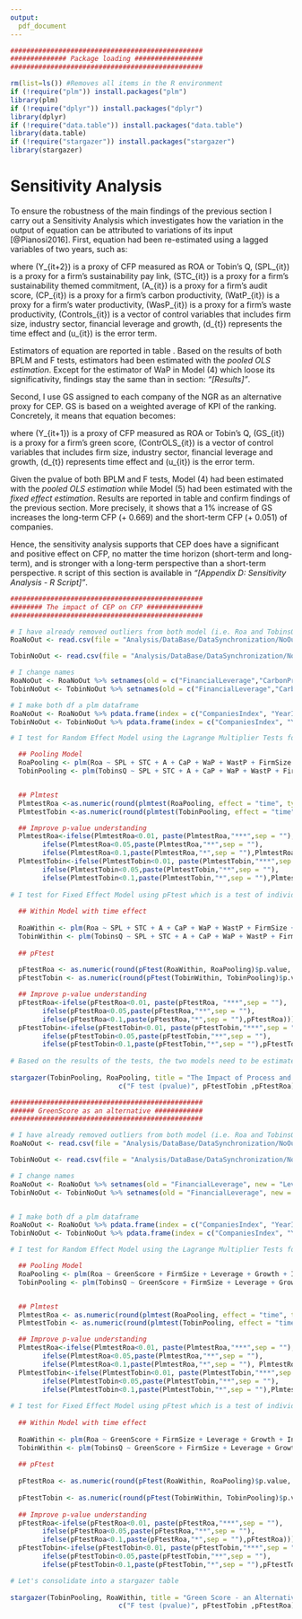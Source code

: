```yaml
---
output:
  pdf_document
---
```




```r

################################################
############## Package loading #################
################################################

rm(list=ls()) #Removes all items in the R environment
if (!require("plm")) install.packages("plm")
library(plm) 
if (!require("dplyr")) install.packages("dplyr")
library(dplyr) 
if (!require("data.table")) install.packages("data.table")
library(data.table)
if (!require("stargazer")) install.packages("stargazer")
library(stargazer)
```

# Sensitivity Analysis

To ensure the robustness of the main findings of the previous section I carry out a Sensitivity Analysis which investigates how the variation in the output of equation \ref{EconometricModel} can be attributed to variations of its input [@Pianosi2016]. First, equation \ref{EconometricModel} had been re-estimated using a lagged variables of two years, such as:

\begin{equation}
\centering
\begin{aligned}
Y_{it+2} & = & \alpha + \beta_{1} SPL_{it} + \beta_{2} STC_{it} + \beta_{3} A_{it} + \beta_{4} CaP_{it} \\
&& + { }  \beta_{5} WatP_{it} + \beta_{6} WastP_{it} + Controls_{it} + d_{t} + u_{it}
\label{EconometricModelLag2}
\end{aligned}
\end{equation}


where \(Y_{it+2}\) is a proxy of CFP measured as ROA or Tobin's Q, \(SPL_{it}\) is a proxy for a firm's sustainability pay link, \(STC_{it}\) is a proxy for a firm's sustainability themed commitment, \(A_{it}\) is a proxy for a firm's audit score, \(CP_{it}\) is a proxy for a firm's carbon productivity, \(WatP_{it}\) is a proxy for a firm's water productivity, \(WasP_{it}\) is a proxy for a firm's waste productivity, \(Controls_{it}\) is a vector of control variables that includes firm size, industry sector, financial leverage and growth, \(d_{t}\) represents the time effect and \(u_{it}\) is the error term.

Estimators of equation \ref{EconometricModelLag2} are reported in table \ref{Lag2}. Based on the results of both BPLM and F tests, estimators had been estimated with the *pooled OLS estimation*. Except for the estimator of WaP in Model (4) which loose its significativity, findings stay the same than in section: *"[Results]"*. 

Second, I use GS assigned to each company of the NGR as an alternative proxy for CEP. GS is based on a weighted average of KPI of the ranking. Concretely, it means that equation \ref{EconometricModel} becomes:

\begin{equation}
\centering
Y_{it+1} = \alpha + \beta_{1} GS_{it} + ContrOLS_{it} + d_{t} + u_{it}
\label{GreenScoreEquation}
\end{equation}


where \(Y_{it+1}\) is a proxy of CFP measured as ROA or Tobin's Q, \(GS_{it}\) is a proxy for a firm's green score, \(ContrOLS_{it}\) is a vector of control variables that includes firm size, industry sector, financial leverage and growth, \(d_{t}\) represents time effect and  \(u_{it}\) is the error term.

Given the pvalue of both BPLM and F tests, Model (4) had been estimated with the *pooled OLS estimation* while Model (5) had been estimated with the *fixed effect estimation*. Results are reported in table \ref{GreenScoreResults} and confirm findings of the previous section. More precisely, it shows that a 1% increase of GS increases the long-term CFP (+ 0.669) and the short-term CFP (+ 0.051) of companies.

Hence, the sensitivity analysis supports that CEP does have a significant and positive effect on CFP, no matter the time horizon (short-term and long-term), and is stronger with a long-term perspective than a short-term perspective. `R` script of this section is available in *"[Appendix D: Sensitivity Analysis - R Script]"*.

\newpage
```r
################################################
######## The impact of CEP on CFP ##############
################################################

# I have already removed outliers from both model (i.e. Roa and TobinsQ) through the file = "Analysis/MakeFile_RemoveOutliers_Lag1.rmd". Consequently I just need to download them in this file.
RoaNoOut <- read.csv(file = "Analysis/DataBase/DataSynchronization/NoOutliersLag2/Roa.csv", header = TRUE, stringsAsFactors = FALSE)

TobinNoOut <- read.csv(file = "Analysis/DataBase/DataSynchronization/NoOutliersLag2/TobinsQ.csv", header = TRUE, stringsAsFactors = FALSE)

# I change names
RoaNoOut <- RoaNoOut %>% setnames(old = c("FinancialLeverage","CarbonProductivity", "WaterProductivity", "WasteProductivity", "SustainabilityPayLink", "SustainableThemedCommitment", "AuditScore"), new = c("Leverage", "CaP", "WaP", "WastP", "SPL", "STC", "A"))
TobinNoOut <- TobinNoOut %>% setnames(old = c("FinancialLeverage","CarbonProductivity", "WaterProductivity", "WasteProductivity", "SustainabilityPayLink", "SustainableThemedCommitment", "AuditScore"), new = c("Leverage", "CaP", "WaP", "WastP", "SPL", "STC", "A"))

# I make both df a plm dataframe
RoaNoOut <- RoaNoOut %>% pdata.frame(index = c("CompaniesIndex", "YearIndex"))
TobinNoOut <- TobinNoOut %>% pdata.frame(index = c("CompaniesIndex", "YearIndex"))

# I test for Random Effect Model using the Lagrange Multiplier Tests for Panel Models. 

  ## Pooling Model
  RoaPooling <- plm(Roa ~ SPL + STC + A + CaP + WaP + WastP + FirmSize + Leverage + Growth + Industry, data = RoaNoOut, model="pooling")
  TobinPooling <- plm(TobinsQ ~ SPL + STC + A + CaP + WaP + WastP + FirmSize + Leverage + Growth + Industry, data = TobinNoOut, model="pooling")


  ## Plmtest
  PlmtestRoa <-as.numeric(round(plmtest(RoaPooling, effect = "time", type = "bp")$p.value, digits = 3))
  PlmtestTobin <-as.numeric(round(plmtest(TobinPooling, effect = "time", type = "bp")$p.value, digits = 3))

  ## Improve p-value understanding
  PlmtestRoa<-ifelse(PlmtestRoa<0.01, paste(PlmtestRoa,"***",sep = ""),
		ifelse(PlmtestRoa<0.05,paste(PlmtestRoa,"**",sep = ""),
		ifelse(PlmtestRoa<0.1,paste(PlmtestRoa,"*",sep = ""),PlmtestRoa)))
  PlmtestTobin<-ifelse(PlmtestTobin<0.01, paste(PlmtestTobin,"***",sep = ""),
		ifelse(PlmtestTobin<0.05,paste(PlmtestTobin,"**",sep = ""),
		ifelse(PlmtestTobin<0.1,paste(PlmtestTobin,"*",sep = ""),PlmtestTobin)))
  
# I test for Fixed Effect Model using pFtest which is a test of individual and/or time effects based on the comparison of the within and the pooling model.
  
  ## Within Model with time effect
  
  RoaWithin <- plm(Roa ~ SPL + STC + A + CaP + WaP + WastP + FirmSize + Leverage + Growth + Industry, data = RoaNoOut, model="within", effect = "time")
  TobinWithin <- plm(TobinsQ ~ SPL + STC + A + CaP + WaP + WastP + FirmSize + Leverage + Growth + Industry, data = TobinNoOut, model = "within", effect = "time")
  
  ## pFtest
  
  pFtestRoa <- as.numeric(round(pFtest(RoaWithin, RoaPooling)$p.value, digits = 3))
  pFtestTobin <- as.numeric(round(pFtest(TobinWithin, TobinPooling)$p.value, digits = 3))

  ## Improve p-value understanding
  pFtestRoa<-ifelse(pFtestRoa<0.01, paste(pFtestRoa, "***",sep = ""),
		ifelse(pFtestRoa<0.05,paste(pFtestRoa,"**",sep = ""),
		ifelse(pFtestRoa<0.1,paste(pFtestRoa,"*",sep = ""),pFtestRoa)))
  pFtestTobin<-ifelse(pFtestTobin<0.01, paste(pFtestTobin,"***",sep = ""),
		ifelse(pFtestTobin<0.05,paste(pFtestTobin,"**",sep = ""),
		ifelse(pFtestTobin<0.1,paste(pFtestTobin,"*",sep = ""),pFtestTobin)))
  
# Based on the results of the tests, the two models need to be estimated with the pooling OLS estimations (i.e. model = "pooling" in plm). Let's consolidate into a nice stargazer table
  
stargazer(TobinPooling, RoaPooling, title = "The Impact of Process and Outcome-Based CEP on CFP (Lag = 2)", label = "Lag2", header = FALSE, single.row = TRUE, column.labels = c("Model (4)", "Model (5)"), type = "latex", align = FALSE, model.numbers = FALSE, table.placement = "!", add.lines = list(c("BPLM test (pvalue)", PlmtestTobin, PlmtestRoa),
                           c("F test (pvalue)", pFtestTobin ,pFtestRoa)))

```


\newpage
```r
################################################
###### GreenScore as an alternative ############
################################################

# I have already removed outliers from both model (i.e. Roa and TobinsQ) through the file = "Analysis/MakeFile_RemoveOutliers_Lag1.rmd". Consequently I just need to download them in this file.
RoaNoOut <- read.csv(file = "Analysis/DataBase/DataSynchronization/NoOutliersLag1/GreenScore/Roa.csv", header = TRUE, stringsAsFactors = FALSE)

TobinNoOut <- read.csv(file = "Analysis/DataBase/DataSynchronization/NoOutliersLag1/GreenScore/TobinsQ.csv", header = TRUE, stringsAsFactors = FALSE)

# I change names
RoaNoOut <- RoaNoOut %>% setnames(old = "FinancialLeverage", new = "Leverage")
TobinNoOut <- TobinNoOut %>% setnames(old = "FinancialLeverage", new = "Leverage")


# I make both df a plm dataframe
RoaNoOut <- RoaNoOut %>% pdata.frame(index = c("CompaniesIndex", "YearIndex"))
TobinNoOut <- TobinNoOut %>% pdata.frame(index = c("CompaniesIndex", "YearIndex"))

# I test for Random Effect Model using the Lagrange Multiplier Tests for Panel Models. 

  ## Pooling Model
  RoaPooling <- plm(Roa ~ GreenScore + FirmSize + Leverage + Growth + Industry, data = RoaNoOut, model="pooling")
  TobinPooling <- plm(TobinsQ ~ GreenScore + FirmSize + Leverage + Growth + Industry, data = TobinNoOut, model="pooling")


  ## Plmtest
  PlmtestRoa <- as.numeric(round(plmtest(RoaPooling, effect = "time", type = "bp")$p.value, digits = 3))
  PlmtestTobin <- as.numeric(round(plmtest(TobinPooling, effect = "time", type = "bp")$p.value, digits = 3))

  ## Improve p-value understanding
  PlmtestRoa<-ifelse(PlmtestRoa<0.01, paste(PlmtestRoa,"***",sep = ""),
		ifelse(PlmtestRoa<0.05,paste(PlmtestRoa,"**",sep = ""),
		ifelse(PlmtestRoa<0.1,paste(PlmtestRoa,"*",sep = ""), PlmtestRoa)))
  PlmtestTobin<-ifelse(PlmtestTobin<0.01, paste(PlmtestTobin,"***",sep = ""),
		ifelse(PlmtestTobin<0.05,paste(PlmtestTobin,"**",sep = ""),
		ifelse(PlmtestTobin<0.1,paste(PlmtestTobin,"*",sep = ""),PlmtestTobin)))
  
# I test for Fixed Effect Model using pFtest which is a test of individual and/or time effects based on the comparison of the within and the pooling model.
  
  ## Within Model with time effect
  
  RoaWithin <- plm(Roa ~ GreenScore + FirmSize + Leverage + Growth + Industry, data = RoaNoOut, model = "within", effect = "time")
  TobinWithin <- plm(TobinsQ ~ GreenScore + FirmSize + Leverage + Growth + Industry, data = TobinNoOut, model = "within", effect = "time")
  
  ## pFtest
  
  pFtestRoa <- as.numeric(round(pFtest(RoaWithin, RoaPooling)$p.value, digits = 3))
  
  pFtestTobin <- as.numeric(round(pFtest(TobinWithin, TobinPooling)$p.value, digits = 3))
  
  ## Improve p-value understanding
  pFtestRoa<-ifelse(pFtestRoa<0.01, paste(pFtestRoa,"***",sep = ""),
		ifelse(pFtestRoa<0.05,paste(pFtestRoa,"**",sep = ""),
		ifelse(pFtestRoa<0.1,paste(pFtestRoa,"*",sep = ""),pFtestRoa)))
  pFtestTobin<-ifelse(pFtestTobin<0.01, paste(pFtestTobin,"***",sep = ""),
		ifelse(pFtestTobin<0.05,paste(pFtestTobin,"**",sep = ""),
		ifelse(pFtestTobin<0.1,paste(pFtestTobin,"*",sep = ""),pFtestTobin)))

# Let's consolidate into a stargazer table
  
stargazer(TobinPooling, RoaWithin, title = "Green Score - an Alternative Variable for CEP", label = "GreenScoreResults", header = FALSE, type = "latex", align = FALSE, single.row = TRUE, model.numbers = FALSE, table.placement = "!", column.labels = c("Model (4)", "Model (5)"), add.lines = list(c("BPLM test (pvalue)", PlmtestTobin, PlmtestRoa),
                           c("F test (pvalue)", pFtestTobin ,pFtestRoa)))


```

